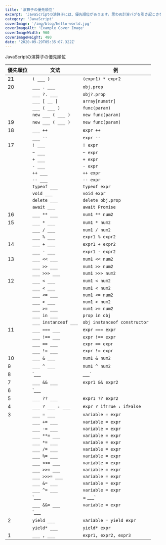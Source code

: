 ```yaml
---
title: '演算子の優先順位'
excerpt: 'JavaScriptの演算子には、優先順位があります。思わぬ計算バグを引き起こさないためにご覧ください。'
category: 'JavaScript'
coverImage: '/img/blog/hello-world.jpg'
coverImageAlt: 'Example Cover Image'
coverImageWidth: 960
coverImageHeight: 480
date: '2020-09-29T05:35:07.322Z'
---
```


JavaScriptの演算子の優先順位

| 優先順位 | 文法 | 例 |
| --- | --- | --- |
| 21 | `( ___ )` | `(expr1) * expr2` |
| 20 | `___ . ___` | `obj.prop` |
| | `___ ?. ___` | `obj?.prop` |
| | `___ [ __ ]` | `array[numstr]` |
| | `___ ( ___ )` | `func(param)` |
| | `new ___ ( ___ )` | `new func(param)` |
| 19 | `new ___ ( ___ )` | `new func(param)` |
| 18 | `___ ++` | `expr ++` |
| | `___ --` | `expr --` |
| 17 | `! ___` | `! expr` |
| | `~ ___` | `~ expr` |
| | `+ ___` | `+ expr` |
| | `- ___` | `- expr` |
| | `++ ___` | `++ expr` |
| | `-- ___` | `-- expr` |
| | `typeof ___` | `typeof expr` |
| | `void ___` | `void expr` |
| | `delete ___` | `delete obj.prop` |
| | `await ___` | `await Promise` |
| 16 | `___ ** ___` | `num1 ** num2` |
| 15 | `___ * ___` | `num1 * num2` |
| | `___ / ___` | `num1 / num2` |
| | `___ % ___` | `expr1 % expr2` |
| 14 | `___ + ___` | `expr1 + expr2` |
| | `___ - ___` | `expr1 - expr2` |
| 13 | `___ << ___` | `num1 << num2` |
| | `___ >> ___` | `num1 >> num2` |
| | `___ >>> ___` | `num1 >>> num2` |
| 12 | `___ < ___` | `num1 < num2` |
| | `___ < ___` | `num1 < num2` |
| | `___ <= ___` | `num1 <= num2` |
| | `___ > ___` | `num1 > num2` |
| | `___ >= ___` | `num1 >= num2` |
| | `___ in ___` | `prop in obj` |
| | `___ instanceof ___` | `obj instanceof constructor` |
| 11 | `___ === ___` | `expr === expr` |
| | `___ !== ___` | `expr !== expr` |
| | `___ == ___` | `expr == expr` |
| | `___ != ___` | `expr != expr` |
| 10 | `___ & ___` | `num1 & num2` |
| 9 | `___ ^ ___` | `num1 ^ num2` |
| 8 | `___ | ___` | `num1 | num2` |
| 7 | `___ && ___` | `expr1 && expr2` |
| 6 | `___ || ___` | `expr1 || expr2` |
| 5 | `___ ?? ___` | `expr1 ?? expr2` |
| 4 | `___ ? ___ : ___` | `expr ? ifTrue : ifFalse` |
| 3 | `___ = ___` | `variable = expr` |
| | `___ += ___` | `variable = expr` |
| | `___ -= ___` | `variable = expr` |
| | `___ **= ___` | `variable = expr` |
| | `___ *= ___` | `variable = expr` |
| | `___ /= ___` | `variable = expr` |
| | `___ %= ___` | `variable = expr` |
| | `___ <<= ___` | `variable = expr` |
| | `___ >>= ___` | `variable = expr` |
| | `___ >>>= ___` | `variable = expr` |
| | `___ &= ___` | `variable = expr` |
| | `___ ^= ___` | `variable = expr` |
| | `___ |= ___` | `variable = expr` |
| | `___ &&= ___` | `variable = expr` |
| | `___ ||= ___` | `variable = expr` |
| 2 | `yield ___` | `variable = yield expr` |
| | `yield* ___` | `yield* expr` |
| 1 | `___ , ___` | `expr1, expr2, expr3` |